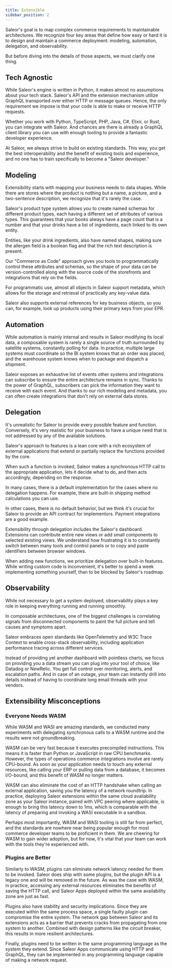 ```yaml
---
title: Extensible
sidebar_position: 2
---
```


Saleor's goal is to map complex commerce requirements to maintainable architectures. We recognize four key areas that define how easy or hard it is to design and maintain a commerce deployment: modeling, automation, delegation, and observability.

But before diving into the details of those aspects, we must clarify one thing.

## Tech Agnostic

While Saleor's engine is written in Python, it makes almost no assumptions about your tech stack. Saleor's API and the extension mechanism utilize GraphQL transported over either HTTP or message queues. Hence, the only requirement we impose is that your code is able to make or receive HTTP requests.

Whether you work with Python, TypeScript, PHP, Java, C#, Elixir, or Rust, you can integrate with Saleor. And chances are there is already a GraphQL client library you can use with enough tooling to provide a fantastic developer experience.

At Saleor, we always strive to build on existing standards. This way, you get the best interoperability and the benefit of existing tools and experience, and no one has to train specifically to become a "Saleor developer."

## Modeling

Extensibility starts with mapping your business needs to data shapes. While there are stores where the product is nothing but a name, a picture, and a two-sentence description, we recognize that it's rarely the case.

Saleor's product type system allows you to create named schemas for different product types, each having a different set of attributes of various types. This guarantees that your books always have a page count that is a number and that your drinks have a list of ingredients, each linked to its own entity.

Entities, like your drink ingredients, also have named shapes, making sure the allergen field is a boolean flag and that the rich text description is present.

Our "Commerce as Code" approach gives you tools to programmatically control these attributes and schemas, so the shape of your data can be version-controlled along with the source code of the storefronts and integrations that rely on the fields.

For programmatic use, almost all objects in Saleor support metadata, which allows for the storage and retrieval of practically any key-value data.

Saleor also supports external references for key business objects, so you can, for example, look up products using their primary keys from your EPR.

## Automation

While automation is mainly internal and results in Saleor modifying its local data, a composable system is rarely a single source of truth surrounded by satellite systems, constantly polling for data. In practice, multiple large systems must coordinate so the BI system knows that an order was placed, and the warehouse system knows when to package and dispatch a shipment.

Saleor exposes an exhaustive list of events other systems and integrations can subscribe to ensure the entire architecture remains in sync. Thanks to the power of GraphQL, subscribers can pick the information they want to receive with each event. And thanks to our rich modeling and metadata, you can often create integrations that don't rely on external data stores.

## Delegation

It's unrealistic for Saleor to provide every possible feature and function. Conversely, it's very realistic for your business to have a unique need that is not addressed by any of the available solutions.

Saleor's approach to features is a lean core with a rich ecosystem of external applications that extend or partially replace the functions provided by the core.

When such a function is invoked, Saleor makes a synchronous HTTP call to the appropriate application, lets it decide what to do, and then acts accordingly, depending on the response.

In many cases, there is a default implementation for the cases where no delegation happens. For example, there are built-in shipping method calculations you can use.

In other cases, there is no default behavior, but we think it's crucial for Saleor to provide an API contract for implementors. Payment integrations are a good example.

Extensibility through delegation includes the Saleor's dashboard. Extensions can contribute entire new views or add small components to selected existing views. We understand how frustrating it is to constantly switch between many tools and control panels or to copy and paste identifiers between browser windows.

When adding new functions, we prioritize delegation over built-in features. While writing custom code is inconvenient, it's better to spend a week implementing something yourself, than to be blocked by Saleor's roadmap.

## Observability

While not necessary to get a system deployed, observability plays a key role in keeping everything running and running smoothly.

In composable architectures, one of the biggest challenges is correlating signals from disconnected components to paint the full picture and tell causes and symptoms apart.

Saleor embraces open standards like OpenTelemetry and W3C Trace Context to enable cross-stack observability, including application performance tracing across different services.

Instead of providing yet another dashboard with pointless charts, we focus on providing you a data stream you can plug into your tool of choice, like Datadog or NewRelic. You get full control over monitoring, alerts, and escalation paths. And in case of an outage, your team can instantly drill into details instead of having to coordinate long email threads with your vendors.

## Extensibility Misconceptions

### Everyone Needs WASM

While WASM and WASI are amazing standards, we conducted many experiments with delegating synchronous calls to a WASM runtime and the results were not groundbreaking.

WASM can be very fast because it executes precompiled instructions. This means it is faster than Python or JavaScript in raw CPU benchmarks. However, the types of operations commerce integrations involve are rarely CPU-bound. As soon as your application needs to touch any external resources, like calling your ERP or pulling data from a database, it becomes I/O-bound, and this benefit of WASM no longer matters.

WASM can also eliminate the cost of an HTTP handshake when calling an external application, saving you the latency of a network roundtrip. In practice, deploying Saleor extensions within the same cloud availability zone as your Saleor instance, paired with VPC peering where applicable, is enough to bring this latency down to 1ms, which is comparable with the latency of preparing and invoking a WASI executable in a sandbox.

Perhaps most importantly, WASM and WASI tooling is still far from perfect, and the standards are nowhere near being popular enough for most commerce developer teams to be proficient in them. We are cheering for WASM to gain wider adoption, but for now, it's vital that your team can work with the tools they're experienced with.

### Plugins are Better

Similarly to WASM, plugins can eliminate network latency needed for them to be invoked. Saleor does ship with some plugins, but the plugin API is a legacy one and will be removed in the future. As was the case with WASM, in practice, accessing any external resources eliminates the benefits of saving the HTTP call, and Saleor Apps deployed within the same availability zone are just as fast.

Plugins also have stability and security implications. Since they are executed within the same process space, a single faulty plugin can compromise the entire system. The network gap between Saleor and its extensions acts as a barrier that prevents cracks from propagating from one system to another. Combined with design patterns like the circuit breaker, this results in more resilient architectures.

Finally, plugins need to be written in the same programming language as the system they extend. Since Saleor Apps communicate using HTTP and GraphQL, they can be implemented in any programming language capable of making a network request.
